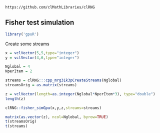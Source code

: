 <!--
%\VignetteEngine{knitr::knitr}
%\VignetteIndexEntry{Fisher test}
-->

`https://github.com/clMathLibraries/clRNG`


## Fisher test simulation

```r
library('gpuR')
```

Create some streams
```r
x = vclVector(5,5,type="integer")
y = vclVector(4,6,type="integer")

Nglobal = 4
NperItem = 2

streams = clRNG:::cpp_mrg31k3pCreateStreams(Nglobal)
streamsOrig = as.matrix(streams)

z = vclVector(length=as.integer(Nglobal*NperItem*3), type="double")
length(z)

clRNG::fisher_simGpu(x,y,z,streams=streams)

matrix(as.vector(z), ncol=Nglobal, byrow=TRUE)
t(streamsOrig)
t(streams)
```

